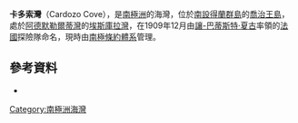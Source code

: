 {{coord|62|10|S|58|37|W|source:GNIS|display=title}}

'''卡多索灣'''（Cardozo Cove），是[[南極洲|南極洲]]的海灣，位於[[南設得蘭群島|南設得蘭群島]]的[[喬治王島|喬治王島]]，處於[[阿德默勒爾蒂灣_(南設得蘭群島)|阿德默勒爾蒂灣]]的[[埃斯庫拉灣|埃斯庫拉灣]]，在1909年12月由[[讓-巴蒂斯特·夏古|讓-巴蒂斯特·夏古]]率領的[[法國|法國]]探險隊命名，現時由[[南極條約體系|南極條約體系]]管理。

==參考資料==
* {{usgs-gazetteer|id=2427}}

{{Antarctica-geo-stub}}
[[Category:南極洲海灣|Category:南極洲海灣]]
